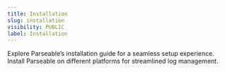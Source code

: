 ```yaml
---
title: Installation
slug: installation
visibility: PUBLIC
label: Installation
---
```

Explore Parseable’s installation guide for a seamless setup experience. Install Parseable on different platforms for streamlined log management.